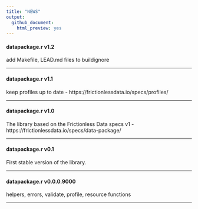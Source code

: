 ```yaml
---
title: "NEWS"
output: 
  github_document:
    html_preview: yes
---
```


#### datapackage.r v1.2

add Makefile, LEAD.md files to buildignore

----------------------------------------------------------------

#### datapackage.r v1.1

keep profiles up to date  - https://frictionlessdata.io/specs/profiles/

----------------------------------------------------------------

#### datapackage.r v1.0

The library based on the Frictionless Data specs v1 - https://frictionlessdata.io/specs/data-package/

----------------------------------------------------------------

#### datapackage.r v0.1

First stable version of the library.

----------------------------------------------------------------

#### datapackage.r v0.0.0.9000

helpers, errors, validate, profile, resource functions

----------------------------------------------------------------